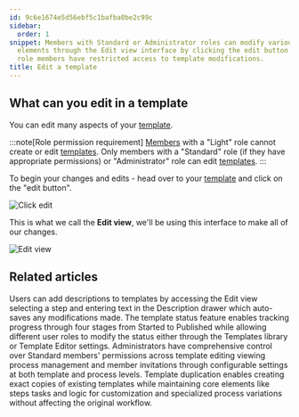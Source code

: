 ```yaml
---
id: 9c6e1674e5d56ebf5c1bafba0be2c99c
sidebar:
  order: 1
snippet: Members with Standard or Administrator roles can modify various template
  elements through the Edit view interface by clicking the edit button while Light
  role members have restricted access to template modifications.
title: Edit a template
---
```


## What can you edit in a template

You can edit many aspects of your [template](/products/pro/documenting/templates/).

:::note[Role permission requirement]
[Members](/products/pro/documenting/members/) with a "Light" role cannot create or edit [templates](/products/pro/documenting/templates/). Only members with a "Standard" role (if they have appropriate permissions) or "Administrator" role can edit [templates](/products/pro/documenting/templates/).
:::

To begin your changes and edits - head over to your [template](/products/pro/documenting/templates/) and click on the "edit button".

![Click edit](https://screenshots.tallyfy.com/tallyfy%2Fpro%2Fdesktop-light-open-edit-mode-template.png)

This is what we call the **Edit view**, we'll be using this interface to make all of our changes.

![Edit view](https://screenshots.tallyfy.com/tallyfy%2Fpro%2Fdesktop-light-show-template-created-by-tallyfyai.png)



<PageTree />


## Related articles
<CardGrid>
<LinkTitleCard header="<b>Edit Templates > Add a description to a template</b>" href="/products/pro/documenting/templates/edit-templates/add-description/" > Users can add descriptions to templates by accessing the Edit view selecting a step and entering text in the Description drawer which auto-saves any modifications made. </LinkTitleCard>
<LinkTitleCard header="<b>Edit Templates > Change a template's status</b>" href="/products/pro/documenting/templates/edit-templates/change-template-state/" > The template status feature enables tracking progress through four stages from Started to Published while allowing different user roles to modify the status either through the Templates library or Template Editor settings. </LinkTitleCard>
<LinkTitleCard header="<b>Members > Manage member permissions</b>" href="/products/pro/documenting/members/how-do-i-manage-member-permissions-in-tallyfy/" > Administrators have comprehensive control over Standard members' permissions across template editing viewing process management and member invitations through configurable settings at both template and process levels. </LinkTitleCard>
<LinkTitleCard header="<b>Templates > Duplicate a template</b>" href="/products/pro/documenting/templates/how-do-i-duplicate-a-template-on-tallyfy/" > Template duplication enables creating exact copies of existing templates while maintaining core elements like steps tasks and logic for customization and specialized process variations without affecting the original workflow. </LinkTitleCard>
</CardGrid>